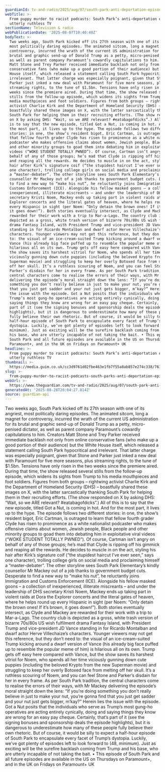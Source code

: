```yaml
---
guardianId: tv-and-radio/2025/aug/07/south-park-anti-deportation-episode-ice
webTitle: >-
  From puppy murder to racist podcasts: South Park’s anti-deportation episode is
  utterly ruthless TV
sectionName: Television & radio
webPublicationDate: '2025-08-07T10:40:40Z'
bodyText: >-
  Two weeks ago, South Park kicked off its 27th season with one of its angriest,
  most politically daring episodes. The animated sitcom, long a magnet for
  controversy, incurred the wrath of the current US administration for its
  brutal and graphic send-up of Donald Trump as a petty, micro-penised dictator,
  as well as parent company Paramount’s cowardly capitulations to him. Creators
  Matt Stone and Trey Parker received immediate backlash not only from online
  conservative fans (who make up a good portion of their audience) but the White
  House itself, which released a statement calling South Park hypocritical and
  irrelevant. That latter charge was especially poignant, given that Stone and
  Parker just inked a new deal with Paramount for five more seasons, plus
  streaming rights, to the tune of $1.5bn. Tensions have only risen in the two
  weeks since the premiere aired. During that time, the show released several
  stills from the follow-up episode, which widens its sights from Trump to his
  media mouthpieces and foot soldiers. Figures from both groups – rightwing
  activist Charlie Kirk and the Department of Homeland Security (DHS) –
  boastfully shared these images on X, with the latter sarcastically thanking
  South Park for helping them in their recruiting efforts. (The show responded
  on X by asking DHS: “Wait, so we ARE relevant? #eatabagofdicks”.) All of this
  is to say that the new episode, titled Got a Nut, is coming in hot. And for
  the most part, it lives up to the hype. The episode follows two different
  stories: in one, the show’s resident bigot, Eric Cartman, is outraged to learn
  that fellow fourth grader Clyde has risen to prominence as a white nationalist
  podcaster who makes offensive claims about women, Jewish people, Black people
  and other minority groups to goad them into debating him in exploitative viral
  videos (“WOKE STUDENT TOTALLY PWNED”). Of course, Cartman isn’t angry on
  behalf of any of those groups; he’s mad that Clyde is ripping off his gimmick
  and reaping all the rewards. He decides to muscle in on the act, styling his
  hair after Kirk’s signature coif (“the stupidest haircut I’ve ever seen,” says
  one character), trolling college girls on social media and proclaiming himself
  a “master-debater”. The other storyline sees South Park Elementary’s kindly
  counsellor Mr Mackey out of a job thanks to government budget cuts. Desperate
  to find a new way to “make his nut”, he reluctantly joins Immigration and
  Customs Enforcement (ICE). Alongside his fellow masked goons – a collection of
  inexperienced, illiterate miscreants – and under the leadership of DHS
  secretary Kristi Noem, Mackey ends up taking part in violent raids at Dora the
  Explorer concerts and the literal gates of heaven, where he helps round up
  every Hispanic in sight (per Noem: “Only detain the brown ones! If it’s brown,
  it goes down!”). Both stories eventually intersect, as Clyde and Mackey are
  rewarded for their work with a trip to Mar-a-Lago. The country club is
  depicted as a gross, white trash version of bizarre 70s/80s US wish fulfilment
  drama Fantasy Island, with President Trump and vice-president JD Vance
  standing in for Ricardo Montalban and dwarf actor Herve Villechaize’s
  characters. Younger viewers may not get this reference, but they don’t need
  to: the visual of an ice-cream-suited Trump kicking around a dwarf version of
  Vance (his already big face puffed up to resemble the popular meme of him) is
  hilarious all on its own. Trump gets off easy here compared with Vance, but
  the show saves its harshest vitriol for Noem, who spends all her time
  viciously gunning down cute puppies (including the beloved Krypto from the new
  Superman movie) and struggling to keep her overly Botoxed face from melting
  off her skull. It’s a ruthless scouring of Noem, and you can feel Stone and
  Parker’s disdain for her in every frame. As per South Park tradition, the
  central characters come to realise the errors of their ways, with Mr Mackey
  delivering the episode’s moral straight down the lens: “If you’re doing
  something you don’t really believe in just to make your nut, you’re gonna find
  that you just get sadder and your nut just gets bigger, m’kay?” Herein lies
  the issue with the episode. Got a Nut posits that the individuals who serve as
  Trump’s most gung-ho operatives are acting entirely cynically, doing and
  saying things they know are wrong for an easy pay cheque. Certainly, that’s
  part of it (see the signing bonuses and sponsorship deals the episode
  highlights), but it is dangerous to underestimate how many of these people
  fully believe their own rhetoric. But of course, it would be silly to expect a
  half-hour episode of South Park to encapsulate every facet of Trump’s
  dystopia. Luckily, we’ve got plenty of episodes left to look forward to (48,
  minimum). Just as exciting will be the surefire backlash coming from Trump and
  his base, who are utterly incapable of not taking the bait. • This episode of
  South Park and all future episodes are available in the US on Thursdays on
  Paramount+, and in the UK on Fridays on Paramount+ UK
headline: >-
  From puppy murder to racist podcasts: South Park’s anti-deportation episode is
  utterly ruthless TV
thumbnail: >-
  https://media.guim.co.uk/cc3d9761d02fbe463e1fb7f55a8ab857e274c338/761_0_2499_2000/500.jpg
slug: >-
  from-puppy-murder-to-racist-podcasts-south-parks-anti-deportation-episode-is-utterly-ruthless-tv
webUrl: >-
  https://www.theguardian.com/tv-and-radio/2025/aug/07/south-park-anti-deportation-episode-ice
generatedAt: '2025-08-28T20:04:27.814Z'
source: guardian-api
---
```

Two weeks ago, South Park kicked off its 27th season with one of its angriest, most politically daring episodes. The animated sitcom, long a magnet for controversy, incurred the wrath of the current US administration for its brutal and graphic send-up of Donald Trump as a petty, micro-penised dictator, as well as parent company Paramount’s cowardly capitulations to him. Creators Matt Stone and Trey Parker received immediate backlash not only from online conservative fans (who make up a good portion of their audience) but the White House itself, which released a statement calling South Park hypocritical and irrelevant. That latter charge was especially poignant, given that Stone and Parker just inked a new deal with Paramount for five more seasons, plus streaming rights, to the tune of $1.5bn. Tensions have only risen in the two weeks since the premiere aired. During that time, the show released several stills from the follow-up episode, which widens its sights from Trump to his media mouthpieces and foot soldiers. Figures from both groups – rightwing activist Charlie Kirk and the Department of Homeland Security (DHS) – boastfully shared these images on X, with the latter sarcastically thanking South Park for helping them in their recruiting efforts. (The show responded on X by asking DHS: “Wait, so we ARE relevant? #eatabagofdicks”.) All of this is to say that the new episode, titled Got a Nut, is coming in hot. And for the most part, it lives up to the hype. The episode follows two different stories: in one, the show’s resident bigot, Eric Cartman, is outraged to learn that fellow fourth grader Clyde has risen to prominence as a white nationalist podcaster who makes offensive claims about women, Jewish people, Black people and other minority groups to goad them into debating him in exploitative viral videos (“WOKE STUDENT TOTALLY PWNED”). Of course, Cartman isn’t angry on behalf of any of those groups; he’s mad that Clyde is ripping off his gimmick and reaping all the rewards. He decides to muscle in on the act, styling his hair after Kirk’s signature coif (“the stupidest haircut I’ve ever seen,” says one character), trolling college girls on social media and proclaiming himself a “master-debater”. The other storyline sees South Park Elementary’s kindly counsellor Mr Mackey out of a job thanks to government budget cuts. Desperate to find a new way to “make his nut”, he reluctantly joins Immigration and Customs Enforcement (ICE). Alongside his fellow masked goons – a collection of inexperienced, illiterate miscreants – and under the leadership of DHS secretary Kristi Noem, Mackey ends up taking part in violent raids at Dora the Explorer concerts and the literal gates of heaven, where he helps round up every Hispanic in sight (per Noem: “Only detain the brown ones! If it’s brown, it goes down!”). Both stories eventually intersect, as Clyde and Mackey are rewarded for their work with a trip to Mar-a-Lago. The country club is depicted as a gross, white trash version of bizarre 70s/80s US wish fulfilment drama Fantasy Island, with President Trump and vice-president JD Vance standing in for Ricardo Montalban and dwarf actor Herve Villechaize’s characters. Younger viewers may not get this reference, but they don’t need to: the visual of an ice-cream-suited Trump kicking around a dwarf version of Vance (his already big face puffed up to resemble the popular meme of him) is hilarious all on its own. Trump gets off easy here compared with Vance, but the show saves its harshest vitriol for Noem, who spends all her time viciously gunning down cute puppies (including the beloved Krypto from the new Superman movie) and struggling to keep her overly Botoxed face from melting off her skull. It’s a ruthless scouring of Noem, and you can feel Stone and Parker’s disdain for her in every frame. As per South Park tradition, the central characters come to realise the errors of their ways, with Mr Mackey delivering the episode’s moral straight down the lens: “If you’re doing something you don’t really believe in just to make your nut, you’re gonna find that you just get sadder and your nut just gets bigger, m’kay?” Herein lies the issue with the episode. Got a Nut posits that the individuals who serve as Trump’s most gung-ho operatives are acting entirely cynically, doing and saying things they know are wrong for an easy pay cheque. Certainly, that’s part of it (see the signing bonuses and sponsorship deals the episode highlights), but it is dangerous to underestimate how many of these people fully believe their own rhetoric. But of course, it would be silly to expect a half-hour episode of South Park to encapsulate every facet of Trump’s dystopia. Luckily, we’ve got plenty of episodes left to look forward to (48, minimum). Just as exciting will be the surefire backlash coming from Trump and his base, who are utterly incapable of not taking the bait. • This episode of South Park and all future episodes are available in the US on Thursdays on Paramount+, and in the UK on Fridays on Paramount+ UK
